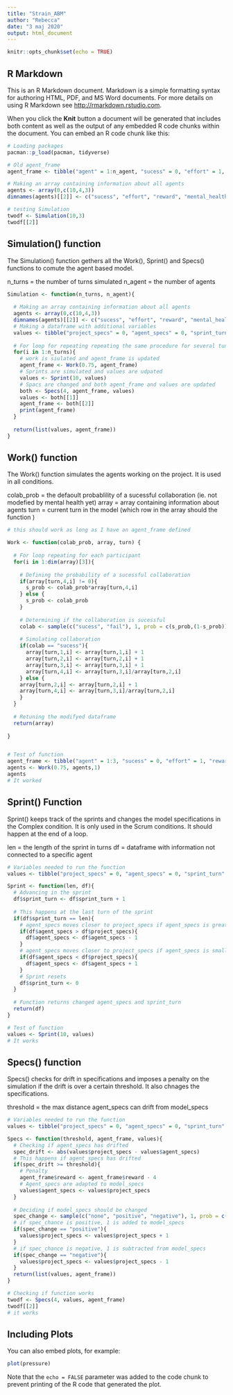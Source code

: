 ```yaml
---
title: "Strain_ABM"
author: "Rebecca"
date: "3 maj 2020"
output: html_document
---
```


```r
knitr::opts_chunk$set(echo = TRUE)
```

## R Markdown

This is an R Markdown document. Markdown is a simple formatting syntax for authoring HTML, PDF, and MS Word documents. For more details on using R Markdown see <http://rmarkdown.rstudio.com>.

When you click the **Knit** button a document will be generated that includes both content as well as the output of any embedded R code chunks within the document. You can embed an R code chunk like this:

```r
# Loading packages 
pacman::p_load(pacman, tidyverse)

# Old agent_frame
agent_frame <- tibble("agent" = 1:n_agent, "sucess" = 0, "effort" = 1, "reward" = 1, "mental_health" = reward/effort)

# Making an array containing information about all agents
agents <- array(0,c(10,4,3))
dimnames(agents)[[2]] <- c("sucess", "effort", "reward", "mental_health")

# testing Simulation 
twodf <- Simulation(10,3)
twodf[[2]]
```

## Simulation() function

The Simulation() function gethers all the Work(), Sprint() and Specs() functions to comute the agent based model. 

n_turns = the number of turns simulated 
n_agent = the number of agents

```r
Simulation <- function(n_turns, n_agent){
  
  # Making an array containing information about all agents
  agents <- array(0,c(10,4,3))
  dimnames(agents)[[2]] <- c("sucess", "effort", "reward", "mental_health")
  # Making a dataframe with additional variables
  values <- tibble("project_specs" = 0, "agent_specs" = 0, "sprint_turn" = 1)
  
  # For loop for repeating repeating the same procedure for several tuns
  for(i in 1:n_turns){
    # work is siulated and agent_frame is updated
    agent_frame <- Work(0.75, agent_frame)
    # Sprints are simulated and values are udpated 
    values <- Sprint(10, values)
    # Spacs are changed and both agent_frame and values are updated
    both <- Specs(4, agent_frame, values)
    values <- both[[1]]
    agent_frame <- both[[2]]
    print(agent_frame)
  }
  
  return(list(values, agent_frame))
}

```



## Work() function 

The Work() function simulates the agents working on the project. It is used in all conditions. 

colab_prob = the defaoult probablility of a sucessful collaboration (ie. not modefied by mental health yet)
array = array containing information about agents
turn = current turn in the model (which row in the array should the function )

```r
# this should work as long as I have an agent_frame defined

Work <- function(colab_prob, array, turn) {
  
  # For loop repeating for each participant
  for(i in 1:dim(array)[3]){
    
    # Defining the probability of a sucessful collaboration
    if(array[turn,4,i] != 0){
      s_prob <- colab_prob*array[turn,4,i]
    } else {
      s_prob <- colab_prob
    }
    
    # Determining if the collaboration is sucessful
    colab <- sample(c("sucess", "fail"), 1, prob = c(s_prob,(1-s_prob)))
    
    # Simulating collaboration
    if(colab == "sucess"){
      array[turn,1,i] <- array[turn,1,i] + 1
      array[turn,2,i] <- array[turn,2,i] + 1
      array[turn,3,i] <- array[turn,3,i] + 1
      array[turn,4,i] <- array[turn,3,i]/array[turn,2,i]
    } else {
    array[turn,2,i] <- array[turn,2,i] + 1 
    array[turn,4,i] <- array[turn,3,i]/array[turn,2,i]
    }
  }
  
  # Retuning the modifyed dataframe
  return(array)
  
}


# Test of function 
agent_frame <- tibble("agent" = 1:3, "sucess" = 0, "effort" = 1, "reward" = 1, "mental_health" = reward/effort)
agents <- Work(0.75, agents,1)
agents
# It worked


```


## Sprint() Function

Sprint() keeps track of the sprints and changes the model specifications in the Complex condition. It is only used in the Scrum conditions. It should happen at the end of a loop. 

len = the length of the sprint in turns
df = dataframe with information not connected to a specific agent

```r
# Variables needed to run the function
values <- tibble("project_specs" = 0, "agent_specs" = 0, "sprint_turn" = 1)

Sprint <- function(len, df){
  # Advancing in the sprint
  df$sprint_turn <- df$sprint_turn + 1
  
  # This happens at the last turn of the sprint
  if(df$sprint_turn == len){
    # agent_specs moves closer to project_specs if agent_specs is greater  
    if(df$agent_specs > df$project_specs){
      df$agent_specs <- df$agent_specs - 1
    }
    # agent_specs moves closer to project_specs if agent_specs is smaller
    if(df$agent_specs < df$project_specs){
      df$agent_specs <- df$agent_specs + 1
    }
    # Sprint resets
    df$sprint_turn <- 0
  }
  
  # Function returns changed agent_specs and sprint_turn
  return(df)
}

# Test of function
values <- Sprint(10, values)
# It works


```

## Specs() function

Specs() checks for drift in specifications and imposes a penalty on the simulation if the drift is over a certain threshold. It also chnages the specifications.

threshold = the max distance agent_specs can drift from model_specs

```r
# Variables needed to run the function
values <- tibble("project_specs" = 0, "agent_specs" = 0, "sprint_turn" = 1)

Specs <- function(threshold, agent_frame, values){
  # Checking if agent_specs has drifted
  spec_drift <- abs(values$project_specs - values$agent_specs)
  # This happens if agent_specs has drifted
  if(spec_drift >= threshold){
    # Penalty 
    agent_frame$reward <- agent_frame$reward - 4
    # Agent_specs are adapted to model_specs  
    values$agent_specs <- values$project_specs
  }
  
  # Deciding if model_specs should be changed
  spec_change <- sample(c("none", "positive", "negative"), 1, prob = c(0.8, 0.1, 0.1))
  # if spec_chance is positive, 1 is added to model_specs
  if(spec_change == "positive"){
    values$project_specs <- values$project_specs + 1
  }
  # if spec_chance is negative, 1 is subtracted from model_specs
  if(spec_change == "negative"){
    values$project_specs <- values$project_specs - 1
  }
  return(list(values, agent_frame))
}

# Checking if function works
twodf <- Specs(4, values, agent_frame)
twodf[[2]]
# it works


```


## Including Plots

You can also embed plots, for example:

```r
plot(pressure)
```

Note that the `echo = FALSE` parameter was added to the code chunk to prevent printing of the R code that generated the plot.
